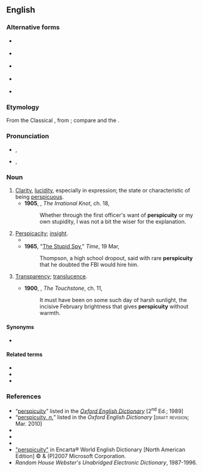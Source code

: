 ==English==

===Alternative forms===

* {{l|en|perspicuite}} {{q|obsolete}} {{defdate|15<sup>th</sup> C.}}
* {{l|en|perspicuitie}} {{q|obsolete}} {{defdate|15<sup>th</sup>–16<sup>th</sup> CC.}}
* {{l|en|perspicuitye}} {{q|obsolete}} {{defdate|16<sup>th</sup> C.}}
* {{l|en|perspicuyte}} {{q|obsolete}} {{defdate|pre-1500}}
* {{l|en|perspycuitie}} {{q|obsolete}} {{defdate|pre-1500}}

===Etymology===
From the Classical {{etyl|la|en}} {{m|la|perspicuitās||transparency”, “lucidity”, “[[self-evidency]]”, {{sense|in post-Classical Latin}} “penetration”, “insight}}, from {{m|la|perspicuus||clear”, “evident}}; compare {{m|en|perspicacity}} and the {{cog|fr|perspicuité}}.

===Pronunciation===
* {{a|RP}} {{enPR|pər'spĭkyo͞oʹĭti}}, {{IPA|en|/ˌpəːspɪˈkjuːɪti/}}
* {{a|US}} {{enPR|pər'spəkyo͞oʹədi}}, {{IPA|en|/ˌpɚspəˈkjuəti/}}

===Noun===
{{en-noun|~|perspicuities}}

# [[clarity|Clarity]], [[lucidity]], especially in expression; the state or characteristic of being [[perspicuous]].
#* '''1905''', {{w|George Bernard Shaw}}, ''The Irrational Knot'', ch. 18,
#*: Whether through the first officer's want of '''perspicuity''' or my own stupidity, I was not a bit the wiser for the explanation.
# [[perspicacity|Perspicacity]]; [[insight]].
#* {{quote-book|en|year=1898|author={{w|Winston Churchill (novelist)|Winston Churchill}}
|title={{w|The Celebrity}}|chapter=4
|passage=“Well,” I answered, at first with uncertainty, then with inspiration, “he would do splendidly to lead your cotillon, if you think of having one.” &para; “So you do not dance, Mr. Crocker?” &para; I was somewhat set back by her '''perspicuity'''.}}
#* '''1965''', "[http://www.time.com/time/magazine/article/0,9171,833549,00.html The Stupid Spy]," ''Time'', 19 Mar,
#*: Thompson, a high school dropout, said with rare '''perspicuity''' that he doubted the FBI would hire him.
# {{lb|en|rare}} [[transparency|Transparency]]; [[translucence]].
#* '''1900''', {{w||Edith Wharton}}, ''The Touchstone'', ch. 11,
#*: It must have been on some such day of harsh sunlight, the incisive February brightness that gives '''perspicuity''' without warmth.

====Synonyms====
* {{l|en|perspicuousness}}

====Related terms====
* {{l|en|perspicacious}}
* {{l|en|perspicaciously}}
* {{l|en|perspective}}

===References===
* “<span class="plainlinks">[http://ed2.oed.com/cgi/display/00176292 perspicuity]</span>” listed in the ''[[w:Oxford English Dictionary|Oxford English Dictionary]]'' [2<sup>nd</sup> Ed.; 1989]
* “<span class="plainlinks">[http://dictionary.oed.com/cgi/entry/50176288 perspicuity, ''n.'']</span>” listed in the ''Oxford English Dictionary'' [<span style="font-variant:small-caps">draft revision</span>; Mar. 2010]
* {{R:Webster 1828}}
* {{R:Webster 1913|perspicuity}}
* {{R:Dictionary.com|perspicuity}}
* [https://web.archive.org/web/20071224035946/http://encarta.msn.com/dictionary_/perspicuity.html "perspicuity"] in Encarta® World English Dictionary [North American Edition] © & (P)2007 Microsoft Corporation.
* ''Random House Webster's Unabridged Electronic Dictionary'', 1987-1996.